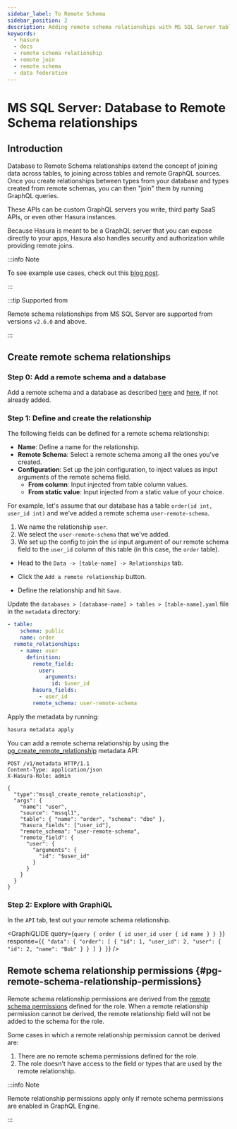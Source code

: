 ```yaml
---
sidebar_label: To Remote Schema
sidebar_position: 2
description: Adding remote schema relationships with MS SQL Server tables in Hasura
keywords:
  - hasura
  - docs
  - remote schema relationship
  - remote join
  - remote schema
  - data federation
---
```



# MS SQL Server: Database to Remote Schema relationships

## Introduction

Database to Remote Schema relationships extend the concept of joining data across tables, to joining across tables and
remote GraphQL sources. Once you create relationships between types from your database and types created from remote
schemas, you can then "join" them by running GraphQL queries.

These APIs can be custom GraphQL servers you write, third party SaaS APIs, or even other Hasura instances.

Because Hasura is meant to be a GraphQL server that you can expose directly to your apps, Hasura also handles security
and authorization while providing remote joins.

:::info Note

To see example use cases, check out this
[blog post](https://hasura.io/blog/remote-joins-a-graphql-api-to-join-database-and-other-data-sources/).

:::

:::tip Supported from

Remote schema relationships from MS SQL Server are supported from versions `v2.6.0` and above.

:::

## Create remote schema relationships

### Step 0: Add a remote schema and a database

Add a remote schema and a database as described [here](/remote-schemas/adding-schema.mdx) and
[here](/databases/connect-db/index.mdx), if not already added.

### Step 1: Define and create the relationship

The following fields can be defined for a remote schema relationship:

- **Name**: Define a name for the relationship.
- **Remote Schema**: Select a remote schema among all the ones you've created.
- **Configuration**: Set up the join configuration, to inject values as input arguments of the remote schema field.
  - **From column**: Input injected from table column values.
  - **From static value**: Input injected from a static value of your choice.

For example, let's assume that our database has a table `order(id int, user_id int)` and we've added a remote schema
`user-remote-schema`.

1.  We name the relationship `user`.
2.  We select the `user-remote-schema` that we've added.
3.  We set up the config to join the `id` input argument of our remote schema field to the `user_id` column of this
    table (in this case, the `order` table).

<Tabs className="api-tabs">
<TabItem value="console" label="Console">

- Head to the `Data -> [table-name] -> Relationships` tab.
- Click the `Add a remote relationship` button.

  <Thumbnail
    src='/img/schema/add-remote-schema-relationship.png'
    alt='Opening the remote relationship section'
    width='1000px'
  />

- Define the relationship and hit `Save`.

  <Thumbnail src='/img/schema/define-remote-schema-relationship.png' alt='Defining the relationship' width='800px' />

</TabItem>
<TabItem value="cli" label="CLI">

Update the `databases > [database-name] > tables > [table-name].yaml` file in the `metadata` directory:

```yaml {4-13}
- table:
    schema: public
    name: order
  remote_relationships:
    - name: user
      definition:
        remote_field:
          user:
            arguments:
              id: $user_id
        hasura_fields:
          - user_id
        remote_schema: user-remote-schema
```

Apply the metadata by running:

```bash
hasura metadata apply
```

</TabItem>
<TabItem value="api" label="API">

You can add a remote schema relationship by using the
[pg_create_remote_relationship](/api-reference/metadata-api/remote-relationships.mdx#metadata-pg-create-remote-relationship)
metadata API:

```http
POST /v1/metadata HTTP/1.1
Content-Type: application/json
X-Hasura-Role: admin

{
  "type":"mssql_create_remote_relationship",
  "args": {
    "name": "user",
    "source": "mssql1",
    "table": { "name": "order", "schema": "dbo" },
    "hasura_fields": ["user_id"],
    "remote_schema": "user-remote-schema",
    "remote_field": {
      "user": {
        "arguments": {
          "id": "$user_id"
        }
      }
    }
  }
}
```

</TabItem>
</Tabs>

### Step 2: Explore with GraphiQL

In the `API` tab, test out your remote schema relationship.

<GraphiQLIDE
  query={`query {
  order {
    id
    user_id
    user {
      id
      name
    }
  }
}`}
  response={`{
  "data": {
    "order": [
      {
        "id": 1,
        "user_id": 2,
        "user": {
          "id": 2,
          "name": "Bob"
        }
      }
    ]
  }
}`}
/>

## Remote schema relationship permissions {#pg-remote-schema-relationship-permissions}

Remote schema relationship permissions are derived from the
[remote schema permissions](/remote-schemas/auth/remote-schema-permissions.mdx) defined for the role. When a remote
relationship permission cannot be derived, the remote relationship field will not be added to the schema for the role.

Some cases in which a remote relationship permission cannot be derived are:

1.  There are no remote schema permissions defined for the role.
2.  The role doesn't have access to the field or types that are used by the remote relationship.

:::info Note

Remote relationship permissions apply only if remote schema permissions are enabled in GraphQL Engine.

:::
